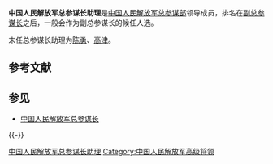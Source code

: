 '''中国人民解放军总参谋长助理'''是[[中国人民解放军总参谋部|中国人民解放军总参谋部]]领导成员，排名在[[中国人民解放军副总参谋长|副总参谋长]]之后，一般会作为副总参谋长的候任人选。

末任总参谋长助理为[[陈勇_(将军)|陈勇]]、[[高津|高津]]。

== 参考文献 ==
{{Reflist}}

== 参见 ==
* [[中国人民解放军总参谋长|中国人民解放军总参谋长]]

{{-}}
{{中央军委|总}}

[[Category:中国人民解放军总参谋长助理|]]
[[Category:中国人民解放军高级将领|Category:中国人民解放军高级将领]]